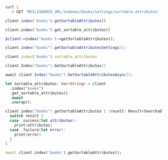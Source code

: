 <CodeGroup>

```bash cURL
curl \
  -X GET 'MEILISEARCH_URL/indexes/books/settings/sortable-attributes'
```

```javascript JS
client.index('books').getSortableAttributes()
```

```python Python
client.index('books').get_sortable_attributes()
```

```php PHP
$client->index('books')->getSortableAttributes();
```

```java Java
client.index("books").getSortableAttributesSettings();
```

```ruby Ruby
client.index('books').sortable_attributes
```

```go Go
client.Index("books").GetSortableAttributes()
```

```csharp C#
await client.Index("books").GetSortableAttributesAsync();
```

```rust Rust
let sortable_attributes: Vec<String> = client
  .index("books")
  .get_sortable_attributes()
  .await
  .unwrap();
```

```swift Swift
client.index("books").getSortableAttributes { (result: Result<Searchable<Book>, Swift.Error>) in
  switch result {
  case .success(let attributes):
    print(attributes)
  case .failure(let error):
    print(error)
  }
}
```

```dart Dart
await client.index('books').getSortableAttributes();
```
</CodeGroup>